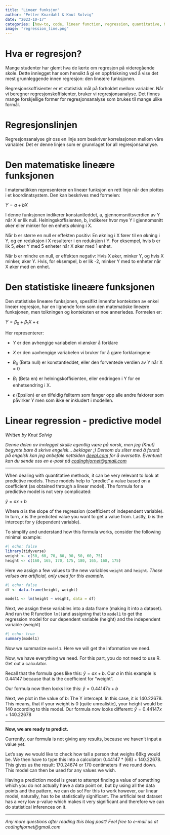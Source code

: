 ```yaml
---
title: "Lineær funksjon"
author: "Petter Knardahl & Knut Solvig"
date: "2023-10-17"
categories: [how-to, code, linear function, regression, quantitative, Norwegian]
image: "regression_line.png"
---
```


# **Hva er regresjon?**

Mange studenter har glemt hva de lærte om regresjon på videregående skole. Dette innlegget har som hensikt å gi en oppfriskning ved å vise det mest grunnleggende innen regresjon: den lineære funksjonen.

Regresjonskoffisienter er et statistisk mål på forholdet mellom variabler. Når vi beregner regresjonskoffisienter, bruker vi regresjonsanalyse. Det finnes mange forskjellige former for regresjonsanalyse som brukes til mange ulike formål.

# **Regresjonslinjen**

Regresjonsanalyse gir oss en linje som beskriver korrelasjonen mellom våre variabler. Det er denne linjen som er grunnlaget for all regresjonsanalyse.

# **Den matematiske lineære funksjonen**

I matematikken representerer en lineær funksjon en rett linje når den plottes i et koordinatsystem. Den kan beskrives med formelen: 

$Y = a + bX$

I denne funksjonen indikerer konstantleddet, a, gjennomsnittsverdien av Y når X er lik null. Helningskoffisienten, b, indikerer hvor mye Y i gjennomsnitt øker eller minker for en enhets økning i X.

Når b er større en null er effekten positiv: En økning i X fører til en økning i Y, og en reduksjon i X resulterer i en reduksjon i Y. For eksempel, hvis b er lik 5, øker Y med 5 enheter når X øker med 1 enhet.

Når b er mindre en null, er effekten negativ: Hvis X øker, minker Y, og hvis X minker, øker Y. Hvis, for eksempel, b er lik -2, minker Y med to enheter når X øker med en enhet.

# **Den statistiske lineære funksjonen**

Den statistiske lineære funksjonen, spesifikt innenfor konteksten av enkel lineær regresjon, har en lignende form som den matematiske lineære funksjonen, men tolkningen og konteksten er noe annerledes. Formelen er:

$Y = β_0 + β_1X + ϵ$

Her representerer:

-   $Y$ er den avhengige variabelen vi ønsker å forklare

-   $X$ er den uavhengige variabelen vi bruker for å gjøre forklaringene

-   $B_0$ (Beta null) er konstantleddet, eller den forventede verdien av Y når X = 0

-   $Β_1$ (Beta en) er helningskoffisienten, eller endringen i Y for en enhetsendring i X.

-   $ϵ$ (Epsilon) er en tilfeldig feilterm som fanger opp alle andre faktorer som påvirker Y men som ikke er inkludert i modellen.

# Linear regression - predictive model

*Written by Knut Solvig*

*Denne delen av innlegget skulle egentlig være på norsk, men jeg (Knut) begynte bare å skrive engelsk... beklager ;) Dersom du sliter med å forstå på engelsk kan jeg anbefale nettsiden [deepl.com](deepl.com) for å oversette. Eventuelt kan du sende oss en e-post på [codinghjornet\@gmail.com](codinghjornet@gmail.com)*

------------------------------------------------------------------------

When dealing with quantitative methods, it can be very relevant to look at predictive models. These models help to "predict" a value based on a coefficient (as obtained through a linear model). The formula for a predictive model is not very complicated:

$\hat{y} = ax + b$

Where $a$ is the slope of the regression (coefficient of independent variable). In turn, $x$ is the predicted value you want to get a value from. Lastly, $b$ is the intercept for y (dependent variable).

To simplify and understand how this formula works, consider the following minimal example:

```r
#| echo: false
library(tidyverse)
weight <- c(50, 60, 70, 80, 90, 50, 60, 75)
height <- c(160, 165, 170, 175, 180, 165, 168, 175)
```

Here we assign a few values to the new variables `weight` and `height`. *These values are artificial, only used for this example.*

```r
#| echo: false
df <- data.frame(height, weight)

model1 <- lm(height ~ weight, data = df)
```

Next, we assign these variables into a data frame (making it into a dataset). And run the R function `lm()`and assigning that to `model1` to get the regression model for our dependent variable (height) and the independent variable (weight)

```r
#| echo: true
summary(model1)
```

Now we summarize `model1`. Here we will get the information we need.

Now, we have everything we need. For this part, you do not need to use R. Get out a calculator.

Recall that the formula goes like this: $\hat{y} = ax + b$. Our $a$ in this example is $0.44147$ because that is the coefficient for "weight".

Our formula now then looks like this: $\hat{y} = 0.44147x + b$

Next, we plot in the value of $b$: The Y intercept. In this case, it is $140.22678$. This means, that if your weight is 0 (quite unrealistic), your height would be 140 according to this model. Our formula now looks different: $\hat{y} = 0.44147x + 140.22678$

------------------------------------------------------------------------

**Now, we are ready to predict.**

Currently, our formula is not giving any results, because we haven't input a value yet.

Let's say we would like to check how tall a person that weighs 68kg would be. We then have to type this into a calculator: $0.44147*(68)+140.22678$. This gives us the result: $170.24674$ or $170$ centimeters if we round down. This model can then be used for any values we wish.

Having a prediction model is great to attempt finding a value of something which you do not actually have a data point on, but by using all the data points and the pattern, we can do so! For this to work however, our linear model, naturally, has to be statistically significant. The artificial test dataset has a very low p-value which makes it very significant and therefore we can do statistical inferences on it.

------------------------------------------------------------------------

*Any more questions after reading this blog post? Feel free to e-mail us at codinghjornet\@gmail.com*
